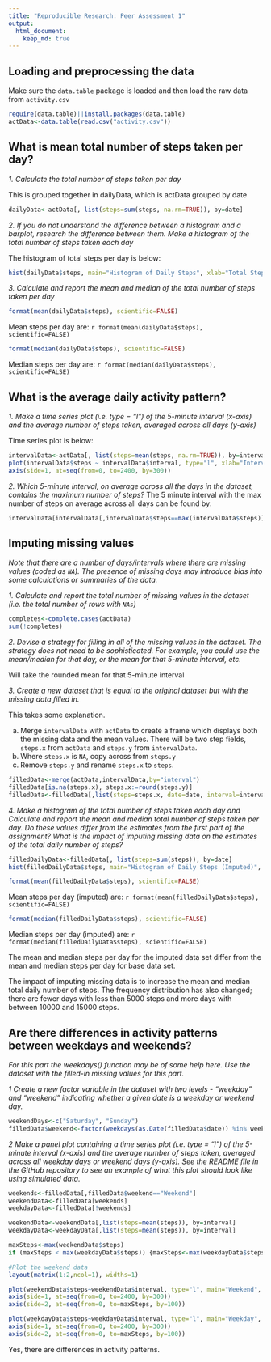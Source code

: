 ```yaml
---
title: "Reproducible Research: Peer Assessment 1"
output: 
  html_document:
    keep_md: true
---
```


## Loading and preprocessing the data

Make sure the `data.table` package is loaded and then load the raw data from `activity.csv`  

```r
require(data.table)||install.packages(data.table)
actData<-data.table(read.csv("activity.csv"))
```

## What is mean total number of steps taken per day?


*1.  Calculate the total number of steps taken per day*  

This is grouped together in dailyData, which is actData grouped by date
```r
dailyData<-actData[, list(steps=sum(steps, na.rm=TRUE)), by=date]
```

*2.  If you do not understand the difference between a histogram and a barplot, research the difference between them. Make a histogram of the total number of steps taken each day*

The histogram of total steps per day is below:

```r
hist(dailyData$steps, main="Histogram of Daily Steps", xlab="Total Steps per Day")
```


*3.  Calculate and report the mean and median of the total number of steps taken per day*

```r
format(mean(dailyData$steps), scientific=FALSE)
```

Mean steps per day are: `r format(mean(dailyData$steps), scientific=FALSE)`

```r
format(median(dailyData$steps), scientific=FALSE)
```

Median steps per day are: `r format(median(dailyData$steps), scientific=FALSE)`


## What is the average daily activity pattern?

*1. Make a time series plot (i.e. type = "l") of the 5-minute interval (x-axis) and the average number of steps taken, averaged across all days (y-axis)*

Time series plot is below:  
```r
intervalData<-actData[, list(steps=mean(steps, na.rm=TRUE)), by=interval]
plot(intervalData$steps ~ intervalData$interval, type="l", xlab="Interval", ylab="Steps", xaxt="n")
axis(side=1, at=seq(from=0, to=2400, by=300))
```

*2. Which 5-minute interval, on average across all the days in the dataset, contains the maximum number of steps?*
The 5 minute interval with the max number of steps on average across all days can be found by:
```r
intervalData[intervalData[,intervalData$steps==max(intervalData$steps)]]
```

## Imputing missing values
*Note that there are a number of days/intervals where there are missing values (coded as `NA`). The presence of missing days may introduce bias into some calculations or summaries of the data.*

*1. Calculate and report the total number of missing values in the dataset (i.e. the total number of rows with `NAs`)*

```r
completes<-complete.cases(actData)
sum(!completes)
```


*2. Devise a strategy for filling in all of the missing values in the dataset. The strategy does not need to be sophisticated. For example, you could use the mean/median for that day, or the mean for that 5-minute interval, etc.*

Will take the rounded mean for that 5-minute interval

*3. Create a new dataset that is equal to the original dataset but with the missing data filled in.*

This takes some explanation.  

a. Merge `intervalData` with `actData` to create a frame which displays both the missing data and the mean values.  There will be two step fields, `steps.x` from `actData` and `steps.y` from `intervalData`.  
b. Where `steps.x` is `NA`, copy across from `steps.y`
c. Remove `steps.y` and rename `steps.x` to `steps`.

```r
filledData<-merge(actData,intervalData,by="interval")
filledData[is.na(steps.x), steps.x:=round(steps.y)]
filledData<-filledData[,list(steps=steps.x, date=date, interval=interval)]
```

*4. Make a histogram of the total number of steps taken each day and Calculate and report the mean and median total number of steps taken per day. Do these values differ from the estimates from the first part of the assignment? What is the impact of imputing missing data on the estimates of the total daily number of steps?*

```r
filledDailyData<-filledData[, list(steps=sum(steps)), by=date]
hist(filledDailyData$steps, main="Histogram of Daily Steps (Imputed)", xlab="Total Steps per Day (Imputed)")
```

```r
format(mean(filledDailyData$steps), scientific=FALSE)
```

Mean steps per day (imputed) are: `r format(mean(filledDailyData$steps), scientific=FALSE)`

```r
format(median(filledDailyData$steps), scientific=FALSE)
```

Median steps per day (imputed) are: `r format(median(filledDailyData$steps), scientific=FALSE)`

The mean and median steps per day for the imputed data set differ from the mean and median steps per day for base data set.  

The impact of imputing missing data is to increase the mean and median total daily number of steps.  The frequency distribution has also changed; there are fewer days with less than 5000 steps and more days with between 10000 and 15000 steps.

## Are there differences in activity patterns between weekdays and weekends?

*For this part the weekdays() function may be of some help here. Use the dataset with the filled-in missing values for this part.*

*1  Create a new factor variable in the dataset with two levels - "weekday" and "weekend" indicating whether a given date is a weekday or weekend day.*

```r
weekendDays<-c("Saturday", "Sunday")
filledData$weekend<-factor(weekdays(as.Date(filledData$date)) %in% weekendDays, levels=c(TRUE, FALSE), labels=c("Weekend", "Weekday"))
```

*2  Make a panel plot containing a time series plot (i.e. type = "l") of the 5-minute interval (x-axis) and the average number of steps taken, averaged across all weekday days or weekend days (y-axis). See the README file in the GitHub repository to see an example of what this plot should look like using simulated data.*

```r
weekends<-filledData[,filledData$weekend=="Weekend"]
weekendData<-filledData[weekends]
weekdayData<-filledData[!weekends]

weekendData<-weekendData[,list(steps=mean(steps)), by=interval]
weekdayData<-weekdayData[,list(steps=mean(steps)), by=interval]

maxSteps<-max(weekendData$steps)
if (maxSteps < max(weekdayData$steps)) {maxSteps<-max(weekdayData$steps)}

#Plot the weekend data
layout(matrix(1:2,ncol=1), widths=1)

plot(weekendData$steps~weekendData$interval, type="l", main="Weekend", xlab="Interval", ylab="Steps", xaxt="n", yaxt="n", ylim=c(0,maxSteps))
axis(side=1, at=seq(from=0, to=2400, by=300))
axis(side=2, at=seq(from=0, to=maxSteps, by=100))

plot(weekdayData$steps~weekdayData$interval, type="l", main="Weekday", xlab="Interval", ylab="Steps", xaxt="n", yaxt="n", ylim=c(0,maxSteps))
axis(side=1, at=seq(from=0, to=2400, by=300))
axis(side=2, at=seq(from=0, to=maxSteps, by=100))
```

Yes, there are differences in activity patterns.